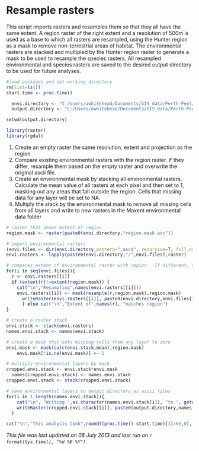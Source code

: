 Resample rasters 
========================================================

This script imports rasters and resamples them so that they all have the same extent.  A region raster of the right extent and a resolution of 500m is used as a base to which all rasters are resampled, using the Hunter region as a mask to remove non-terrestrial areas of habitat.  The environmental rasters are stacked and multipled by the Hunter region raster to generate a mask to be used to resample the species rasters. All resampled environmental and species rasters are saved to the desired output directory to be used for future analyses.


```r
#load packages and set working directory
rm(list=ls())
start.time <- proc.time()

  envi.directory <- "C:/Users/awhitehead/Documents/GIS_data/Perth-Peel/environmental data/100m/"
  output.directory <- "C:/Users/awhitehead/Documents/GIS_data/Perth-Peel/"

setwd(output.directory)

library(raster)
library(rgdal)

```

1.  Create an empty raster the same resolution, extent and projection as the region
2.  Compare existing environmental rasters with the region raster.  If they differ, resample them based on the empty raster and overwrite the original ascii file.
3.  Create an environmental mask by stacking all environmental rasters. Calculate the mean value of all rasters at each pixel and then set to 1, masking out any areas that fall outside the region.  Cells that missing data for any layer will be set to NA.
4. Multiply the stack by the environmental mask to remove all missing cells from all layers and write to new rasters in the Maxent environmental data folder

```r
# raster that shows extent of region
region.mask <- raster(paste0(envi.directory,"region.mask.asc"))

# import environmental rasters
(envi.files <- dir(envi.directory,pattern=".asc$", recursive=T, full.names=F)) 
envi.rasters <- lapply(paste0(envi.directory,"/",envi.files),raster)

# compares extent of environmental raster with region.  If different, resamples and overwrites existing file
for(i in seq(envi.files)){
  r <- envi.rasters[[i]]
  if (extent(r)!=extent(region.mask)) {
    cat("\n","Resampling",names(envi.rasters[[i]]))
    envi.rasters[[i]] <- mask(resample(r,region.mask),region.mask)
      writeRaster(envi.rasters[[i]], paste0(envi.directory,envi.files[i]),overwrite=T)
      } else cat("\n","Extent of",names(r), "matches region")
}

# create a raster stack 
envi.stack <- stack(envi.rasters)
names.envi.stack <- names(envi.stack)

# create a mask that sets missing cells from any layer to zero
envi.mask <- mask(calc(envi.stack,mean),region.mask)
    envi.mask[!is.na(envi.mask)] <- 1

# multiply environmental layers by mask
cropped.envi.stack <- envi.stack*envi.mask
  names(cropped.envi.stack) <- names.envi.stack
cropped.envi.stack <- stack(cropped.envi.stack)

# save environmental layers to output directory as ascii files
for(i in 1:length(names.envi.stack)){
    cat("\n", "Writing ",as.character(names.envi.stack[i]), "to ", getwd())
    writeRaster(cropped.envi.stack[[i]], paste0(output.directory,names.envi.stack[i],".asc"), overwrite=T)
  }

cat("\n","This analysis took",round((proc.time()-start.time)[3]/60,0), "minutes to run with",length(envi.files), "rasters.")

```

*This file was last updated on 08 July 2013 and last run on `r format(Sys.time(), "%d %B %Y")`.*
